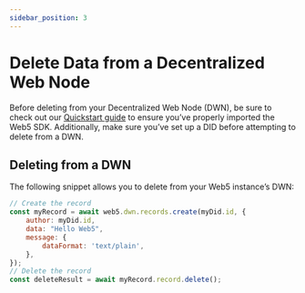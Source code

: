 ```yaml
---
sidebar_position: 3
---
```


# Delete Data from a Decentralized Web Node

Before deleting from your Decentralized Web Node (DWN), be sure to check out our [Quickstart guide](../../quickstart) to ensure you’ve properly imported the Web5 SDK. Additionally, make sure you’ve set up a DID before attempting to delete from a DWN.

## Deleting from a DWN

The following snippet allows you to delete from your Web5 instance’s DWN:

```jsx
// Create the record
const myRecord = await web5.dwn.records.create(myDid.id, {
    author: myDid.id,
    data: "Hello Web5",
    message: {
        dataFormat: 'text/plain',
    },
});
// Delete the record
const deleteResult = await myRecord.record.delete();
```
